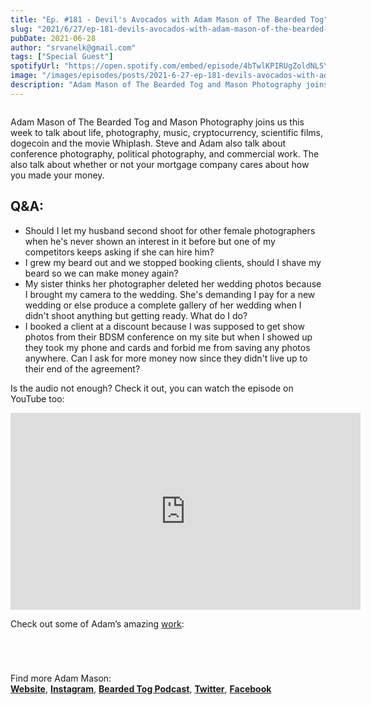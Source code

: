 ```yaml
---
title: "Ep. #181 - Devil's Avocados with Adam Mason of The Bearded Tog"
slug: "2021/6/27/ep-181-devils-avocados-with-adam-mason-of-the-bearded-tog"
pubDate: 2021-06-28
author: "srvanelk@gmail.com"
tags: ["Special Guest"]
spotifyUrl: "https://open.spotify.com/embed/episode/4bTwlKPIRUgZoldNL5YK1P?utm_source=generator"
image: "/images/episodes/posts/2021-6-27-ep-181-devils-avocados-with-adam-mason-of-the-bearded-tog/adam-mason-6.webp"
description: "Adam Mason of The Bearded Tog and Mason Photography joins us this week to talk about life, photography, music, cryptocurrency, scientific films, dogecoin and the movie Whiplash. Steve and Adam also talk about conference photography, political photography, and commercial work. The also talk about whether or not your mortgage company cares about how you made your money."
---
```


<figure>
  <img src="/images/episodes/posts/2021-6-27-ep-181-devils-avocados-with-adam-mason-of-the-bearded-tog/adam-mason-6.webp" alt="" />
</figure>
<SpotifyEmbed
  spotifyUrl={frontmatter.spotifyUrl}
  coverImage={frontmatter.image}
  coverAlt={frontmatter.title}
  title="Wedding Photo Hangover"
  subtitle="Tap to load this episode"
/>

Adam Mason of The Bearded Tog and Mason Photography joins us this week to talk about life, photography, music, cryptocurrency, scientific films, dogecoin and the movie Whiplash. Steve and Adam also talk about conference photography, political photography, and commercial work. The also talk about whether or not your mortgage company cares about how you made your money.

## Q&A:
- Should I let my husband second shoot for other female photographers when he's never shown an interest in it before but one of my competitors keeps asking if she can hire him? 
- I grew my beard out and we stopped booking clients, should I shave my beard so we can make money again? 
- My sister thinks her photographer deleted her wedding photos because I brought my camera to the wedding. She's demanding I pay for a new wedding or else produce a complete gallery of her wedding when I didn't shoot anything but getting ready. What do I do? 
- I booked a client at a discount because I was supposed to get show photos from their BDSM conference on my site but when I showed up they took my phone and cards and forbid me from saving any photos anywhere. Can I ask for more money now since they didn't live up to their end of the agreement?

Is the audio not enough? Check it out, you can watch the episode on YouTube too:
<iframe width="560" height="315" src="https://www.youtube.com/embed/MnfhK5TUfBw?si=SKbUJoVhDof5tw5j" title="YouTube video player" frameborder="0" allow="accelerometer; autoplay; clipboard-write; encrypted-media; gyroscope; picture-in-picture; web-share" referrerpolicy="strict-origin-when-cross-origin" allowfullscreen></iframe>

Check out some of Adam’s amazing [work](https://adammason.com/social):

<figure>
  <img src="/images/episodes/posts/2021-6-27-ep-181-devils-avocados-with-adam-mason-of-the-bearded-tog/glen-ech-park-wedding-23.webp" alt="" />
</figure>
<figure>
  <img src="/images/episodes/posts/2021-6-27-ep-181-devils-avocados-with-adam-mason-of-the-bearded-tog/kirsti-nora-engagement-photo-by-mason-photography-89.webp" alt="" />
</figure>
<figure>
  <img src="/images/episodes/posts/2021-6-27-ep-181-devils-avocados-with-adam-mason-of-the-bearded-tog/national-portrait-gallery-dc-wedding-photos-2.webp" alt="" />
</figure>
<figure>
  <img src="/images/episodes/posts/2021-6-27-ep-181-devils-avocados-with-adam-mason-of-the-bearded-tog/nautical-engagement-session-mystic-connecticut-20.webp" alt="" />
</figure>

Find more Adam Mason:  
[**Website**](https://adammason.com/), [**Instagram**](https://www.instagram.com/masonphotography/), [**Bearded Tog Podcast**](https://adammason.com/podcast/), [**Twitter**](https://twitter.com/adammasonx), [**Facebook**](https://www.facebook.com/adammasonphotography/)

